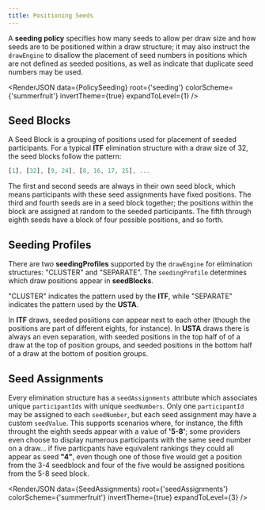 ```yaml
---
title: Positioning Seeds
---
```



A **seeding policy** specifies how many seeds to allow per draw size and how seeds are to be positioned within a draw structure;
it may also instruct the `drawEngine` to disallow the placement of seed numbers in positions which are not defined as seeded positions,
as well as indicate that duplicate seed numbers may be used.

<RenderJSON
  data={PolicySeeding}
  root={'seeding'}
  colorScheme={'summerfruit'}
  invertTheme={true}
  expandToLevel={1}
/>

## Seed Blocks

A Seed Block is a grouping of positions used for placement of seeded participants.
For a typical **ITF** elimination structure with a draw size of 32, the seed blocks follow the pattern:

```js
[1], [32], [9, 24], [8, 16, 17, 25], ...
```

The first and second seeds are always in their own seed block, which means participants with these seed assignments have fixed positions.
The third and fourth seeds are in a seed block together; the positions within the block are assigned at random to the seeded participants.
The fifth through eighth seeds have a block of four possible positions, and so forth.

## Seeding Profiles

There are two **seedingProfiles** supported by the `drawEngine` for elimination structures: "CLUSTER" and "SEPARATE".
The `seedingProfile` determines which draw positions appear in **seedBlocks**.

"CLUSTER" indicates the pattern used by the **ITF**, while "SEPARATE" indicates the pattern used by the **USTA**.

In **ITF** draws, seeded posiitions can appear next to each other (though the positions are part
of different eights, for instance). In **USTA** draws there is always an even separation, with seeded positions in
the top half of of a draw at the top of position groups, and seeded positions in the bottom half of a draw
at the bottom of position groups.

## Seed Assignments

Every elimination structure has a `seedAssignments` attribute which associates unique `participantIds` with unique `seedNumbers`.
Only one `participantId` may be assigned to each `seedNumber`, but each seed assignment may have a custom `seedValue`. This supports
scenarios where, for instance, the fifth throught the eighth seeds appear with a value of **'5-8'**; some providers even choose
to display numerous participants with the same seed number on a draw... if five particpants have equivalent rankings they could all appear
as seed **"4"**, even though one of those five would get a position from the 3-4 seedblock and four of the five would be assigned
positions from the 5-8 seed block.

<RenderJSON
  data={SeedAssignments}
  root={'seedAssignments'}
  colorScheme={'summerfruit'}
  invertTheme={true}
  expandToLevel={3}
/>
